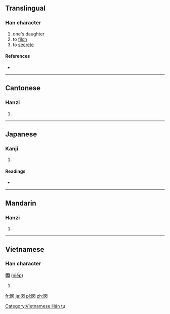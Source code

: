 ==Translingual==

===Han character===
{{Han char|rn=31|rad=囗|as=03|sn=6|four=6040<sub>4</sub>|canj=田女 (WV)}}

# one's daughter
# to [[filch]]
# to [[secrete]]

====References====
* {{Han ref|kx=0217.060|dkj=04696|dj=0444.050|hdz=10713.080|uh=56E1|ud=22241|bh=C9C6|bd=51654}}

----

==Cantonese==

===Hanzi===
{{yue-hanzi|jyut=|y=naam4}}

# {{defn|Cantonese|sort=囗03}}

----

==Japanese==

===Kanji===
{{ja-kanji|grade=|rs=囗03}}

# {{defn|Japanese|sort=囗03}}

====Readings====
* {{ja-readings|on=[[じゅう]] (jū), [[のう]] (nō), [[なん]] (nan)|kun=}}

----

==Mandarin==

===Hanzi===
{{cmn-hanzi|pin=[[nān]] ([[nan1]])|wg=nan<sup>1</sup>}}

# {{defn|Mandarin|sort=囗03}}

----

==Vietnamese==

===Han character===
'''囡''' ([[niếp]])

# {{defn|Vietnamese}}

[[Category:Vietnamese Hán tự]]

[[fr:囡]]
[[ja:囡]]
[[pl:囡]]
[[zh:囡]]